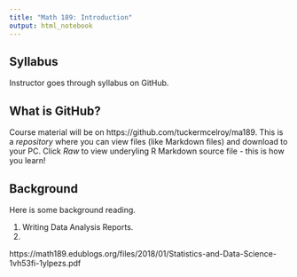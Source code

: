 ```yaml
---
title: "Math 189: Introduction"
output: html_notebook
---
```


## Syllabus
Instructor goes through syllabus on GitHub.

## What is GitHub?
Course material will be on https://github.com/tuckermcelroy/ma189. This is a *repository* where you can view files (like Markdown files) and download to your PC. Click *Raw* to view underyling R Markdown source file - this is how you learn!

## Background
Here is some background reading.

1. Writing Data Analysis Reports.  
2. 
 

https://math189.edublogs.org/files/2018/01/Statistics-and-Data-Science-1vh53fi-1ylpezs.pdf